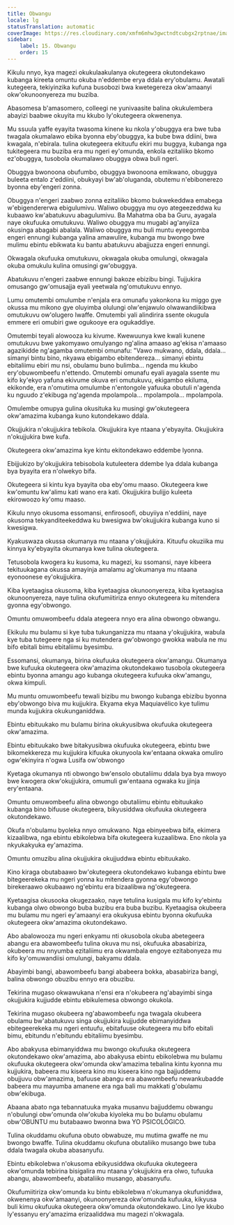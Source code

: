 ```yaml
---
title: Obwangu
locale: lg
statusTranslation: automatic
coverImage: https://res.cloudinary.com/xmfm6mhw3gwctndtcubgx2rptnae/image/upload/v1740337243/small_cover_educacion_fundamental_a051170f1c.webp
sidebar:
    label: 15. Obwangu
    order: 15
---
```

Kikulu nnyo, kya magezi okukulaakulanya okutegeera okutondekawo kubanga kireeta omuntu okuba n'eddembe erya ddala ery'obulamu. Awatali kutegeera, tekiyinzika kufuna busobozi bwa kwetegereza okw'amaanyi okw'okunoonyereza mu buziba.

Abasomesa b'amasomero, colleegi ne yunivaasite balina okukulembera abayizi baabwe okuyita mu kkubo ly'okutegeera okwenenya.

Mu ssuula yaffe eyayita twasoma kinene ku nkola y'obuggya era bwe tuba twagala okumalawo ebika byonna eby'obuggya, ka bube bwa ddiini, bwa kwagala, n'ebirala. tulina okutegeera ekituufu ekiri mu buggya, kubanga nga tukitegeera mu buziba era mu ngeri ey'omunda, enkola ezitaliiko bkomo ez'obuggya, tusobola okumalawo obuggya obwa buli ngeri.

Obuggya bwonoona obufumbo, obuggya bwonoona emikwano, obuggya buleeta entalo z'eddiini, obukyayi bw'ab'oluganda, obutemu n'ebibonerezo byonna eby'engeri zonna.

Obuggya n'engeri zaabwo zonna ezitaliiko bkomo bukwekeddwa emabega w'ebigendererwa ebigulumivu. Waliwo obuggya mu oyo ategeezeddwa ku kubaawo kw'abatukuvu abagulumivu. Ba Mahatma oba ba Guru, ayagala naye okufuuka omutukuvu. Waliwo obuggya mu mugabi ag'anyiiza okusinga abagabi abalala. Waliwo obuggya mu buli muntu eyeegomba engeri ennungi kubanga yalina amawulire, kubanga mu bwongo bwe mulimu ebintu ebikwata ku bantu abatukuvu abajjuzza engeri ennungi.

Okwagala okufuuka omutukuvu, okwagala okuba omulungi, okwagala okuba omukulu kulina omusingi gw'obuggya.

Abatukuvu n'engeri zaabwe ennungi bakoze ebizibu bingi. Tujjukira omusango gw'omusajja eyali yeetwala ng'omutukuvu ennyo.

Lumu omutembi omulumbe n'enjala era omunafu yakonkona ku miggo gye okussa mu mikono gye oluyimba olulungi olw'enjawulo olwawandiikibwa omutukuvu ow'olugero lwaffe. Omutembi yali alindirira ssente okugula emmere eri omubiri gwe ogukooye era ogukaddiye.

Omutembi teyali alowooza ku kivume. Kwewuunya kwe kwali kunene omutukuvu bwe yakomyawo omulyango ng'alina amaaso ag'ekisa n'amaaso agazikidde ng'agamba omutembi omunafu: "Vawo mukwano, ddala, ddala... simanyi bintu bino, nkyawa ebigambo ebitendereza... simanyi ebintu ebitaliimu ebiri mu nsi, obulamu buno bulimba... ngenda mu kkubo ery'obuwombeefu n'ettendo. Omutembi omunafu eyali ayagala ssente mu kifo ky'ekyo yafuna ekivume okuva eri omutukuvu, ekigambo ekiluma, ekikonde, era n'omutima omulumbe n'entongole yafuuka obutuli n'agenda ku nguudo z'ekibuga ng'agenda mpolampola... mpolampola... mpolampola.

Omulembe omupya gulina okusituka ku musingi gw'okutegeera okw'amazima kubanga kuno kutondekawo ddala.

Okujjukira n'okujjukira tebikola. Okujjukira kye ntaana y'ebyayita. Okujjukira n'okujjukira bwe kufa.

Okutegeera okw'amazima kye kintu ekitondekawo eddembe lyonna.

Ebijjukizo by'okujjukira tebisobola kutuleetera ddembe lya ddala kubanga bya byayita era n'olwekyo bifa.

Okutegeera si kintu kya byayita oba eby'omu maaso. Okutegeera kwe kw'omuntu kw'alimu kati wano era kati. Okujjukira bulijjo kuleeta ekirowoozo ky'omu maaso.

Kikulu nnyo okusoma essomansi, enfirosoofi, obuyiiya n'eddiini, naye okusoma tekyanditeekeddwa ku bwesigwa bw'okujjukira kubanga kuno si kwesigwa.

Kyakuswaza okussa okumanya mu ntaana y'okujjukira. Kituufu okuziika mu kinnya ky'ebyayita okumanya kwe tulina okutegeera.

Tetusobola kwogera ku kusoma, ku magezi, ku ssomansi, naye kibeera tekituukagana okussa amayinja amalamu ag'okumanya mu ntaana eyonoonese ey'okujjukira.

Kiba kyetaagisa okusoma, kiba kyetaagisa okunoonyereza, kiba kyetaagisa okunoonyereza, naye tulina okufumiitiriza ennyo okutegeera ku mitendera gyonna egy'obwongo.

Omuntu omuwombeefu ddala ategeera nnyo era alina obwongo obwangu.

Ekikulu mu bulamu si kye tuba tukunganizza mu ntaana y'okujjukira, wabula kye tuba tutegeere nga si ku mutendera gw'obwongo gwokka wabula ne mu bifo ebitali bimu ebitaliimu byesimbu.

Essomansi, okumanya, birina okufuuka okutegeera okw'amangu. Okumanya bwe kufuuka okutegeera okw'amazima okutondekawo tusobola okutegeera ebintu byonna amangu ago kubanga okutegeera kufuuka okw'amangu, okwa kimpuli.

Mu muntu omuwombeefu tewali bizibu mu bwongo kubanga ebizibu byonna eby'obwongo biva mu kujjukira. Ekyama ekya Maquiavélico kye tulimu munda kujjukira okukunganiddwa.

Ebintu ebituukako mu bulamu birina okukyusibwa okufuuka okutegeera okw'amazima.

Ebintu ebituukako bwe bitakyusibwa okufuuka okutegeera, ebintu bwe bikomekkereza mu kujjukira kifuuka okunyoola kw'entaana okwaka omuliro ogw'ekinyira n'ogwa Lusifa ow'obwongo

Kyetaga okumanya nti obwongo bw'ensolo obutaliimu ddala bya bya mwoyo bwe kwogera okw'okujjukira, omumuli gw'entaana ogwaka ku jjinja ery'entaana.

Omuntu omuwombeefu alina obwongo obutaliimu ebintu ebituukako kubanga bino bifuuse okutegeera, bikyusiddwa okufuuka okutegeera okutondekawo.

Okufa n'obulamu byoleka nnyo omukwano. Nga ebinyeebwa bifa, ekimera kizaalibwa, nga ebintu ebikolebwa bifa okutegeera kuzaalibwa. Eno nkola ya nkyukakyuka ey'amazima.

Omuntu omuzibu alina okujjukira okujjuddwa ebintu ebituukako.

Kino kiraga obutabaawo bw'okutegeera okutondekawo kubanga ebintu bwe bitegeerekeka mu ngeri yonna ku mitendera gyonna egy'obwongo birekeraawo okubaawo ng'ebintu era bizaalibwa ng'okutegeera.

Kyetaagisa okusooka okugezaako, naye tetulina kusigala mu kifo ky'ebintu kubanga olwo obwongo buba buzibu era buba buzibu. Kyetaagisa okubeera mu bulamu mu ngeri ey'amaanyi era okukyusa ebintu byonna okufuuka okutegeera okw'amazima okutondekawo.

Abo abalowooza mu ngeri enkyamu nti okusobola okuba abetegeera abangu era abawombeefu tulina okuva mu nsi, okufuuka abasabiriza, okubeera mu nnyumba ezitaliimu era okwambala engoye ezitabonyeza mu kifo ky'omuwandiisi omulungi, bakyamu ddala.

Abayimbi bangi, abawombeefu bangi ababeera bokka, abasabiriza bangi, balina obwongo obuzibu ennyo era obuzibu.

Tekirina mugaso okwawukana n'ensi era n'okubeera ng'abayimbi singa okujjukira kujjudde ebintu ebikulemesa obwongo okukola.

Tekirina mugaso okubeera ng'abawombeefu nga twagala okubeera obulamu bw'abatukuvu singa okujjukira kujjudde ebimanyiddwa ebitegeerekeka mu ngeri entuufu, ebitafuuse okutegeera mu bifo ebitali bimu, ebitundu n'ebitundu ebitaliimu byesimbu.

Abo abakyusa ebimanyiddwa mu bwongo okufuuka okutegeera okutondekawo okw'amazima, abo abakyusa ebintu ebikolebwa mu bulamu okufuuka okutegeera okw'omunda okw'amazima tebalina kintu kyonna mu kujjukira, babeera mu kiseera kino mu kiseera kino nga bajjuddemu obujjuvu obw'amazima, bafuuse abangu era abawombeefu newankubadde babeera mu mayumba amanene era nga bali mu makkati g'obulamu obw'ekibuga.

Abaana abato nga tebannatuuka myaka musanvu bajjuddemu obwangu n'obulungi obw'omunda olw'okuba kiyoleka mu bo bulamu obulamu obw'OBUNTU mu butabaawo bwonna bwa YO PSICOLÓGICO.

Tulina okuddamu okufuna obuto obwabuze, mu mutima gwaffe ne mu bwongo bwaffe. Tulina okuddamu okufuna obutaliiko musango bwe tuba ddala twagala okuba abasanyufu.

Ebintu ebikolebwa n'okusoma ebikyusiddwa okufuuka okutegeera okw'omunda tebirina bisigalira mu ntaana y'okujjukira era olwo, tufuuka abangu, abawombeefu, abataliiko musango, abasanyufu.

Okufumiitiriza okw'omunda ku bintu ebikolebwa n'okumanya okufuniddwa, okwenenya okw'amaanyi, okunoonyereza okw'omunda kufuuka, kikyusa buli kimu okufuuka okutegeera okw'omunda okutondekawo. Lino lye kkubo ly'essanyu ery'amazima erizaaliddwa mu magezi n'okwagala.

